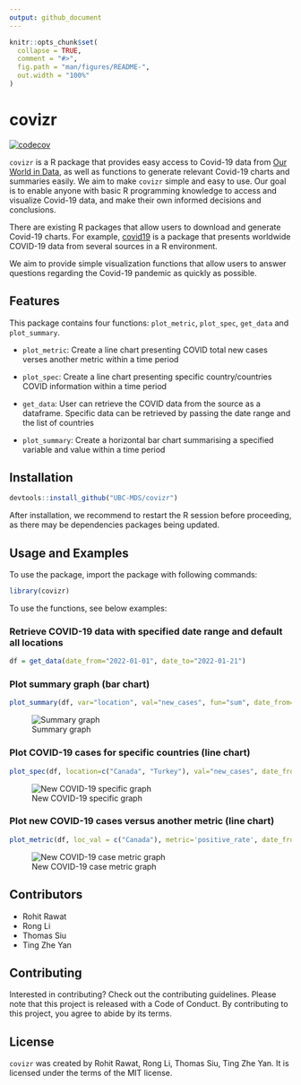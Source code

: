 ```yaml
---
output: github_document
---
```


<!-- README.md is generated from README.Rmd. Please edit that file -->

```r
knitr::opts_chunk$set(
  collapse = TRUE,
  comment = "#>",
  fig.path = "man/figures/README-",
  out.width = "100%"
)
```

# covizr

<!-- badges: start -->
[![codecov](https://codecov.io/gh/UBC-MDS/covizr/branch/main/graph/badge.svg?token=noFqX1BkyC)](https://codecov.io/gh/UBC-MDS/covizr)
<!-- badges: end -->

`covizr` is a R package that provides easy access to Covid-19 data from
[Our World in Data](https://ourworldindata.org/coronavirus), as well as
functions to generate relevant Covid-19 charts and summaries easily. We
aim to make `covizr` simple and easy to use. Our goal is to enable
anyone with basic R programming knowledge to access and visualize
Covid-19 data, and make their own informed decisions and conclusions.

There are existing R packages that allow users to download and generate
Covid-19 charts. For example,
[covid19](https://github.com/covid19datahub/COVID19/) is a package that
presents worldwide COVID-19 data from several sources in a R
environment.

We aim to provide simple visualization functions that allow users to
answer questions regarding the Covid-19 pandemic as quickly as possible.

## Features

This package contains four functions: `plot_metric`, `plot_spec`, `get_data` and `plot_summary`.

* `plot_metric`: Create a line chart presenting COVID total new cases verses another metric within a time period

* `plot_spec`: Create a line chart presenting specific country/countries COVID information within a time period

* `get_data`: User can retrieve the COVID data from the source as a dataframe. Specific data can be retrieved by passing the date range and the list of countries

* `plot_summary`: Create a horizontal bar chart summarising a specified variable and value within a time period


## Installation

``` r
devtools::install_github("UBC-MDS/covizr")
```

After installation, we recommend to restart the R session before proceeding, as there may be dependencies packages being updated.

## Usage and Examples

To use the package, import the package with following commands:

```r
library(covizr)
```

To use the functions, see below examples:

### Retrieve COVID-19 data with specified date range and default all locations

```r
df = get_data(date_from="2022-01-01", date_to="2022-01-21")
```

### Plot summary graph (bar chart)

```r
plot_summary(df, var="location", val="new_cases", fun="sum", date_from="2022-01-01", date_to="2022-01-15", top_n=10)
```

![Summary graph](https://github.com/UBC-MDS/covizr/raw/main/img/plot_summary.png)

### Plot COVID-19 cases for specific countries (line chart)

```r
plot_spec(df, location=c("Canada", "Turkey"), val="new_cases", date_from="2022-01-01", date_to="2022-01-07")
```

![New COVID-19 specific graph](https://github.com/UBC-MDS/covizr/raw/main/img/plot_spec.png)

### Plot new COVID-19 cases versus another metric (line chart)

```r
plot_metric(df, loc_val = c("Canada"), metric='positive_rate', date_from="2022-01-15", date_to="2022-01-21")
```

![New COVID-19 case metric graph](https://github.com/UBC-MDS/covizr/raw/main/img/plot_metric.png)


## Contributors

* Rohit Rawat
* Rong Li
* Thomas Siu
* Ting Zhe Yan

## Contributing

Interested in contributing? Check out the contributing guidelines. Please note that this project is released with a Code of Conduct. By contributing to this project, you agree to abide by its terms.

## License

`covizr` was created by Rohit Rawat, Rong Li, Thomas Siu, Ting Zhe Yan. It is licensed under the terms of the MIT license.
